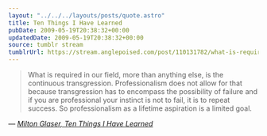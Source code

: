 ```yaml
---
layout: "../../../layouts/posts/quote.astro"
title: Ten Things I Have Learned
pubDate: 2009-05-19T20:38:32+00:00
updatedDate: 2009-05-19T20:38:32+00:00
source: tumblr stream
tumblrUrl: https://stream.anglepoised.com/post/110131782/what-is-required-in-our-field-more-than-anything
---
```


> What is required in our field, more than anything else, is the continuous transgression. Professionalism does not allow for that because transgression has to encompass the possibility of failure and if you are professional your instinct is not to fail, it is to repeat success. So professionalism as a lifetime aspiration is a limited goal.

— <cite>[Milton Glaser, _Ten Things I Have Learned_](https://www.miltonglaser.com/milton/c:essays/#3)</cite>
